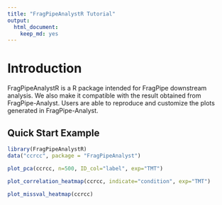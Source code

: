 ```yaml
---
title: "FragPipeAnalystR Tutorial"
output:
  html_document:
    keep_md: yes
---
```


# Introduction

FragPipeAnalystR is a R package intended for FragPipe downstream analysis. We also make it compatible with the result obtained from FragPipe-Analyst. Users are able to reproduce and customize the plots generated in FragPipe-Analyst.

## Quick Start Example
``` r
library(FragPipeAnalystR)
data("ccrcc", package = "FragPipeAnalyst")
```

``` r
plot_pca(ccrcc, n=500, ID_col="label", exp="TMT")
```

``` r
plot_correlation_heatmap(ccrcc, indicate="condition", exp="TMT")
```

``` r
plot_missval_heatmap(ccrcc)
```
